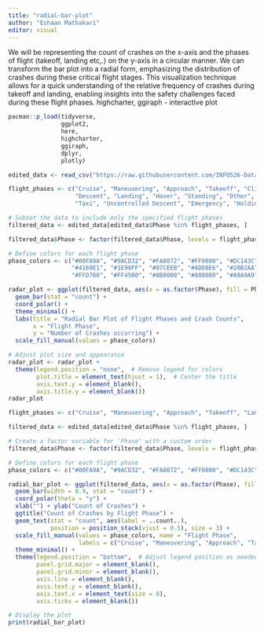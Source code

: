 ```yaml
---
title: "radial-bar-plot"
author: "Eshaan Mathakari"
editor: visual
---
```


We will be representing the count of crashes on the x-axis and the phases of flight (takeoff, landing etc,.) on the y-axis in a circular manner. We can transform the bar plot into a radial form, emphasizing the distribution of crashes during these critical flight stages. This visualization technique allows for a quick understanding of the relative frequency of crashes during takeoff and landing, enabling insights into the safety challenges faced during these flight phases. highcharter, ggiraph - interactive plot

```r
pacman::p_load(tidyverse, 
               ggplot2, 
               here, 
               highcharter, 
               ggiraph,
               dplyr, 
               plotly)
```

```r
edited_data <- read_csv("https://raw.githubusercontent.com/INFO526-DataViz/project-final-Infographic-Innovators/main/_extra/edited-flights-data.csv")
```

```r
flight_phases <- c("Cruise", "Maneuvering", "Approach", "Takeoff", "Climb",
                   "Descent", "Landing", "Hover", "Standing", "Other",
                   "Taxi", "Uncontrolled Descent", "Emergency", "Holding", "Unknown")

# Subset the data to include only the specified flight phases
filtered_data <- edited_data[edited_data$Phase %in% flight_phases, ]

filtered_data$Phase <- factor(filtered_data$Phase, levels = flight_phases)

# Define colors for each flight phase
phase_colors <- c("#00FA9A", "#9ACD32", "#FA8072", "#FF0000", "#DC143C",
                  "#4169E1", "#1E90FF", "#87CEEB", "#ADD8E6", "#20B2AA",
                  "#FFD700", "#FF4500", "#8B0000", "#808080", "#A9A9A9")

radar_plot <- ggplot(filtered_data, aes(x = as.factor(Phase), fill = Phase)) +
  geom_bar(stat = "count") +
  coord_polar() +
  theme_minimal() +
  labs(title = "Radial Bar Plot of Flight Phases and Crash Counts",
       x = "Flight Phase",
       y = "Number of Crashes occurring") +
  scale_fill_manual(values = phase_colors)

# Adjust plot size and appearance
radar_plot <- radar_plot +
  theme(legend.position = "none",  # Remove legend for colors
        plot.title = element_text(hjust = 1),  # Center the title
        axis.text.y = element_blank(),
        axis.title.y = element_blank())
radar_plot
```

```r
flight_phases <- c("Cruise", "Maneuvering", "Approach", "Takeoff", "Landing")

filtered_data <- edited_data[edited_data$Phase %in% flight_phases, ]

# Create a factor variable for 'Phase' with a custom order
filtered_data$Phase <- factor(filtered_data$Phase, levels = flight_phases)

# Define colors for each flight phase
phase_colors <- c("#00FA9A", "#9ACD32", "#FA8072", "#FF0000", "#DC143C")

radial_bar_plot <- ggplot(filtered_data, aes(x = as.factor(Phase), fill = Phase)) +
  geom_bar(width = 0.9, stat = "count") +
  coord_polar(theta = "y") +
  xlab("") + ylab("Count of Crashes") +
  ggtitle("Count of Crashes by Flight Phase") +
  geom_text(stat = "count", aes(label = ..count..),
            position = position_stack(vjust = 0.5), size = 3) +
  scale_fill_manual(values = phase_colors, name = "Flight Phase",
                    labels = c("Cruise", "Maneuvering", "Approach", "Takeoff", "Landing")) +
  theme_minimal() +
  theme(legend.position = "bottom",  # Adjust legend position as needed
        panel.grid.major = element_blank(),
        panel.grid.minor = element_blank(),
        axis.line = element_blank(),
        axis.text.y = element_blank(),
        axis.text.x = element_text(size = 8),
        axis.ticks = element_blank())

# Display the plot
print(radial_bar_plot)
```

